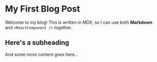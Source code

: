 # My First Blog Post

Welcome to my blog! This is written in MDX, so I can use both **Markdown** and `<ReactComponent />` together.

## Here's a subheading

And some more content goes here...
